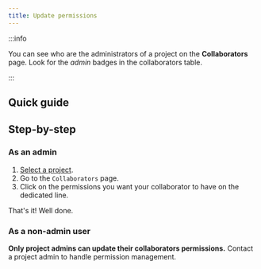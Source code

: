 ```yaml
---
title: Update permissions
---
```



:::info

You can see who are the administrators of a project on the **Collaborators** page. Look for the *admin* badges in the collaborators table.

:::

## Quick guide
<VideoPlayer src="https://storage.googleapis.com/cdn.csquare.run/docs/webm/update-collaborator-permissions.webm"/>

## Step-by-step
### As an admin

1. [Select a project](../select-a-project).
2. Go to the `Collaborators` page.
3. Click on the permissions you want your collaborator to have on the dedicated line.

That's it! Well done.

### As a non-admin user

**Only project admins can update their collaborators permissions.** Contact a project admin to handle permission management.
